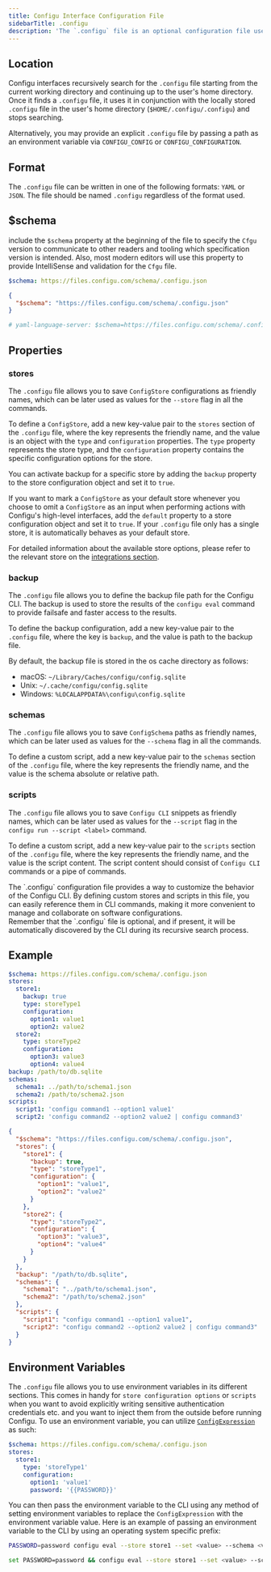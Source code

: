 ```yaml
---
title: Configu Interface Configuration File
sidebarTitle: .configu
description: 'The `.configu` file is an optional configuration file used by the various Configu interfaces to customize its behavior. The file should be named `.configu` regardless of the format used: JSON or YAML.'
---
```


## Location

Configu interfaces recursively search for the `.configu` file starting from the current working directory and continuing up to the user's home directory. Once it finds a `.configu` file, it uses it in conjunction with the locally stored `.configu` file in the user's home directory (`$HOME/.configu/.configu`) and stops searching.

Alternatively, you may provide an explicit `.configu` file by passing a path as an environment variable via `CONFIGU_CONFIG` or `CONFIGU_CONFIGURATION`.

## Format

The `.configu` file can be written in one of the following formats: `YAML` or `JSON`. The file should be named `.configu` regardless of the format used.

## $schema

include the `$schema` property at the beginning of the file to specify the `Cfgu` version to communicate to other readers and tooling which specification version is intended.
Also, most modern editors will use this property to provide IntelliSense and validation for the `Cfgu` file.

<CodeGroup>

```yaml YAML
$schema: https://files.configu.com/schema/.configu.json
```

```json JSON
{
  "$schema": "https://files.configu.com/schema/.configu.json"
}
```

```yaml vscode-yaml
# yaml-language-server: $schema=https://files.configu.com/schema/.configu.json
```

</CodeGroup>

## Properties

### stores

The `.configu` file allows you to save `ConfigStore` configurations as friendly names, which can be later used as values for the `--store` flag in all the commands.

To define a `ConfigStore`, add a new key-value pair to the `stores` section of the `.configu` file, where the key represents the friendly name, and the value is an object with the `type` and `configuration` properties. The `type` property represents the store type, and the `configuration` property contains the specific configuration options for the store.

You can activate backup for a specific store by adding the `backup` property to the store configuration object and set it to `true`.

If you want to mark a `ConfigStore` as your default store whenever you choose to omit a `ConfigStore` as an input when performing actions with Configu's high-level interfaces, add the `default` property to a store configuration object and set it to `true`. If your `.configu` file only has a single store, it is automatically behaves as your default store.

For detailed information about the available store options, please refer to the relevant store on the [integrations section](/integrations/overview#configstore).

### backup

The `.configu` file allows you to define the backup file path for the Configu CLI. The backup is used to store the results of the `configu eval` command to provide failsafe and faster access to the results.

To define the backup configuration, add a new key-value pair to the `.configu` file, where the key is `backup`, and the value is path to the backup file.

By default, the backup file is stored in the os cache directory as follows:

- macOS: `~/Library/Caches/configu/config.sqlite`
- Unix: `~/.cache/configu/config.sqlite`
- Windows: `%LOCALAPPDATA%\configu\config.sqlite`

### schemas

The `.configu` file allows you to save `ConfigSchema` paths as friendly names, which can be later used as values for the `--schema` flag in all the commands.

To define a custom script, add a new key-value pair to the `schemas` section of the `.configu` file, where the key represents the friendly name, and the value is the schema absolute or relative path.

### scripts

The `.configu` file allows you to save `Configu CLI` snippets as friendly names, which can be later used as values for the `--script` flag in the `configu run --script <label>` command.

To define a custom script, add a new key-value pair to the `scripts` section of the `.configu` file, where the key represents the friendly name, and the value is the script content. The script content should consist of `Configu CLI` commands or a pipe of commands.

<Tip>
  The `.configu` configuration file provides a way to customize the behavior of the Configu CLI. By defining custom
  stores and scripts in this file, you can easily reference them in CLI commands, making it more convenient to manage
  and collaborate on software configurations.
  <br />
  Remember that the `.configu` file is optional, and if present, it will be automatically discovered by the CLI during
  its recursive search process.
</Tip>

## Example

<CodeGroup>

```yaml YAML
$schema: https://files.configu.com/schema/.configu.json
stores:
  store1:
    backup: true
    type: storeType1
    configuration:
      option1: value1
      option2: value2
  store2:
    type: storeType2
    configuration:
      option3: value3
      option4: value4
backup: /path/to/db.sqlite
schemas:
  schema1: ../path/to/schema1.json
  schema2: /path/to/schema2.json
scripts:
  script1: 'configu command1 --option1 value1'
  script2: 'configu command2 --option2 value2 | configu command3'
```

```json JSON
{
  "$schema": "https://files.configu.com/schema/.configu.json",
  "stores": {
    "store1": {
      "backup": true,
      "type": "storeType1",
      "configuration": {
        "option1": "value1",
        "option2": "value2"
      }
    },
    "store2": {
      "type": "storeType2",
      "configuration": {
        "option3": "value3",
        "option4": "value4"
      }
    }
  },
  "backup": "/path/to/db.sqlite",
  "schemas": {
    "schema1": "../path/to/schema1.json",
    "schema2": "/path/to/schema2.json"
  },
  "scripts": {
    "script1": "configu command1 --option1 value1",
    "script2": "configu command2 --option2 value2 | configu command3"
  }
}
```

</CodeGroup>

## Environment Variables

The `.configu` file allows you to use environment variables in its different sections. This comes in handy for `store configuration options` or `scripts` when you want to avoid explicitly writing sensitive authentication credentials etc. and you want to inject them from the outside before running Configu. To use an environment variable, you can utilize [`ConfigExpression`](/introduction/concepts#configexpression) as such:

```yaml
$schema: https://files.configu.com/schema/.configu.json
stores:
  store1:
    type: 'storeType1'
    configuration:
      option1: 'value1'
      password: '{{PASSWORD}}'
```

You can then pass the environment variable to the CLI using any method of setting environment variables to replace the `ConfigExpression` with the environment variable value. Here is an example of passing an environment variable to the CLI by using an operating system specific prefix:

<CodeGroup>

```bash Linux/MacOS
PASSWORD=password configu eval --store store1 --set <value> --schema <value> [-c <value>]
```

```bash Windows
set PASSWORD=password && configu eval --store store1 --set <value> --schema <value> [-c <value>]
```

</CodeGroup>
